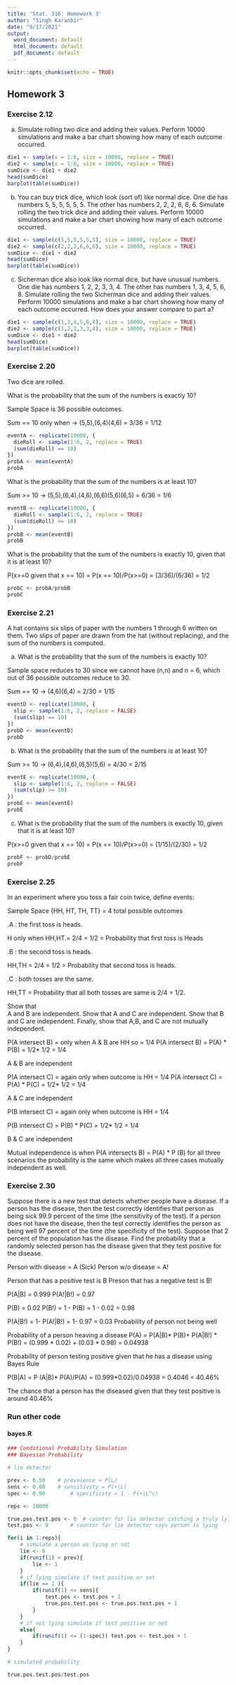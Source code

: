```yaml
---
title: 'Stat. 316: Homework 3'
author: "Singh Karanbir"
date: "9/17/2021"
output:
  word_document: default
  html_document: default
  pdf_document: default
---
```


```r
knitr::opts_chunk$set(echo = TRUE)
```

## Homework 3



### Exercise 2.12

a. Simulate rolling two dice and adding their values. Perform 10000 simulations and make a bar chart showing how many of each outcome occurred.

```r
die1 <- sample(x = 1:6, size = 10000, replace = TRUE)
die2 <- sample(x = 1:6, size = 10000, replace = TRUE)
sumDice <- die1 + die2
head(sumDice)
barplot(table(sumDice))
```

b. You can buy trick dice, which look (sort of) like normal dice. One die has numbers 5, 5, 5, 5, 5, 5. The other has numbers 2, 2, 2, 6, 6, 6. Simulate rolling the two trick dice and adding their values. Perform 10000 simulations and make a bar chart showing how many of each outcome occurred.
```r
die1 <- sample(c(5,5,5,5,5,5), size = 10000, replace = TRUE)
die2 <- sample(c(2,2,2,6,6,6), size = 10000, replace = TRUE)
sumDice <- die1 + die2
head(sumDice)
barplot(table(sumDice))
```

c. Sicherman dice also look like normal dice, but have unusual numbers. One die has numbers 1, 2, 2, 3, 3, 4. The other has numbers 1, 3, 4, 5, 6, 8. Simulate rolling the two Sicherman dice and adding their values. Perform 10000 simulations and make a bar chart showing how many of each outcome occurred. How does your answer compare to part a?


```r
die1 <- sample(c(1,3,4,5,6,8), size = 10000, replace = TRUE)
die2 <- sample(c(1,2,2,3,3,4), size = 10000, replace = TRUE)
sumDice <- die1 + die2
head(sumDice)
barplot(table(sumDice))
```

### Exercise 2.20

Two dice are rolled.

What is the probability that the sum of the numbers is exactly 10?

Sample Space is 36 possible outcomes.

Sum == 10 only when -> (5,5),(6,4)(4,6) = 3/36 = 1/12

```r


eventA <- replicate(10000, {
  dieRoll <- sample(1:6, 2, replace = TRUE)
  (sum(dieRoll) == 10)
})
probA <- mean(eventA)
probA

```

What is the probability that the sum of the numbers is at least 10?

Sum >= 10 -> (5,5),(6,4),(4,6),(6,6)(5,6)(6,5) = 6/36 = 1/6

```r


eventB <- replicate(10000, {
  dieRoll <- sample(1:6, 2, replace = TRUE)
  (sum(dieRoll) >= 10)
})
probB <- mean(eventB)
probB

```

What is the probability that the sum of the numbers is exactly 10, given that it is at least 10?

P(x>=0 given that x == 10) = P(x == 10)/P(x>=0) = (3/36)/(6/36) = 1/2

```r


probC <- probA/probB
probC


```

### Exercise 2.21

A hat contains six slips of paper with the numbers 1 through 6 written on them. Two slips of paper are drawn from the hat (without replacing), and the sum of the numbers is computed.


a. What is the probability that the sum of the numbers is exactly 10?

Sample space reduces to 30 since we cannot have (n,n) and n = 6, which out of 36 possible outcomes reduce to 30.

Sum == 10 -> (4,6)(6,4) = 2/30 = 1/15

```r
eventD <- replicate(10000, {
  slip <- sample(1:6, 2, replace = FALSE)
  (sum(slip) == 10)
})
probD <- mean(eventD)
probD
```

b. What is the probability that the sum of the numbers is at least 10?

Sum >= 10 -> (6,4),(4,6),(6,5)(5,6) = 4/30 = 2/15

```r
eventE <- replicate(10000, {
  slip <- sample(1:6, 2, replace = FALSE)
  (sum(slip) >= 10)
})
probE <- mean(eventE)
probE

```

c. What is the probability that the sum of the numbers is exactly 10, given that it is at least 10?

P(x>=0 given that x == 10) = P(x == 10)/P(x>=0) = (1/15)/(2/30) = 1/2

```r
probF <- probD/probE
probF
```

### Exercise 2.25
In an experiment where you toss a fair coin twice, define events:

Sample Space {HH, HT, TH, TT} = 4 total possible outcomes

.A : the first toss is heads.

H only when HH,HT.= 2/4 = 1/2 = Probability that first toss is Heads

.B : the second toss is heads.

HH,TH = 2/4 = 1/2 = Probability that second toss is heads.

.C : both tosses are the same.

HH,TT = Probability  that all both tosses are same is 2/4 = 1/2.

Show that  
A and   B  are independent. Show that A and C are independent. Show that  B and C are independent. Finally, show that A,B, and  C are not mutually independent.



P(A intersect B) = only when A & B are HH so = 1/4
P(A intersect B) = P(A) * P(B) = 1/2* 1/2 = 1/4

A & B are independent

P(A intersect C) = again only when outcome is HH = 1/4
P(A intersect C) = P(A) * P(C) = 1/2* 1/2 = 1/4

A & C are independent

P(B intersect C) = again only when outcome is HH = 1/4


P(B intersect C) = P(B) * P(C) = 1/2* 1/2 = 1/4

B & C are independent

Mutual independence is when P(A intersects B) = P(A) * P (B)
for all three scenarios the probability is the same which makes all three cases mutually independent as well.

### Exercise 2.30

Suppose there is a new test that detects whether people have a disease. If a person has the disease, then the test correctly identifies that person as being sick 99.9 percent of the time (the sensitivity of the test). If a person does not have the disease, then the test correctly identifies the person as being well 97 percent of the time (the specificity of the test). Suppose that 2 percent of the population has the disease. Find the probability that a randomly selected person has the disease given that they test positive for the disease.

Person with disease = A (Sick)
Person w/o disease = A!

Person that has a positive test is B
Preson that has a negative test is B!

P(A|B) = 0.999
P(A!|B!) = 0.97

P(B) = 0.02
P(B!) = 1 - P(B) = 1 - 0.02 = 0.98

P(A|B!) = 1- P(A!|B!) = 1- 0.97 = 0.03 Probability of person not being well


Probability of a person heaving a disease
P(A) = P(A|B)* P(B)+ P(A|B!) * P(B!)
     = (0.999 * 0.02) + (0.03 * 0.98)
     = 0.04938

Probability of person testing positive given that he has a disease
using Bayes Rule

P(B|A) =  P (A|B)* P(A)/P(A) = (0.999*0.02)/0.04938 = 0.4046 = 40.46%

The chance that a person has the diseased given that they test positive is around 40.46%


### Run other code

#### bayes.R


```r
### Conditional Probability Simulation
### Bayesian Probability

# lie detector

prev <- 0.50	# prevalence = P(L)
sens <- 0.80	# sensitivity = P(+|L)
spec <- 0.90		# specificity = 1 - P(+|L^c)

reps <- 10000

true.pos.test.pos <- 0	# counter for lie detector catching a truly lying person
test.pos <- 0		# counter for lie detector says person is lying

for(i in 1:reps){
	# simulate a person as lying or not
	lie <- 0
	if(runif(1) < prev){
		lie <- 1
	}
	# if lying simulate if test positive or not
	if(lie == 1 ){
		if(runif(1) <= sens){
			test.pos <- test.pos + 1
			true.pos.test.pos <- true.pos.test.pos + 1
		}
	}
	# if not lying simulate if test positive or not
	else{
		if(runif(1) <= (1-spec)) test.pos <- test.pos + 1
	}
}

# simulated probability

true.pos.test.pos/test.pos
```
